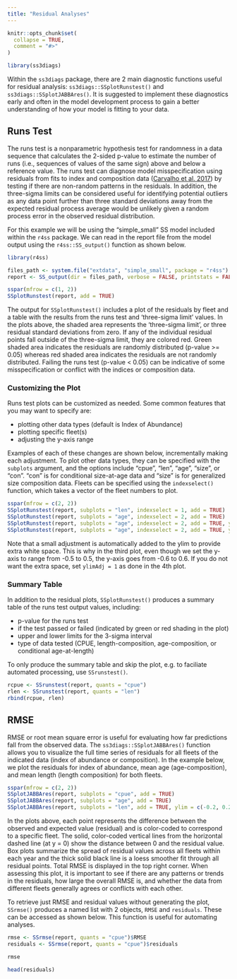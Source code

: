 ```yaml
---
title: "Residual Analyses"
---
```


```r
knitr::opts_chunk$set(
  collapse = TRUE,
  comment = "#>"
)
```

```r
library(ss3diags)
```

Within the `ss3diags` package, there are 2 main diagnostic functions useful for residual analysis: `ss3diags::SSplotRunstest()` and `ss3diags::SSplotJABBAres()`. It is suggested to implement these diagnostics early and often in the model development process to gain a better understanding of how your model is fitting to your data.  

## Runs Test  

The runs test is a nonparametric hypothesis test for randomness in a data sequence that calculates the 2-sided p-value to estimate the number of runs (i.e., sequences of values of the same sign) above and below a reference value. The runs test can diagnose model misspecification using residuals from fits to index and composition data ([Carvalho et al. 2017](https://www.sciencedirect.com/science/article/pii/S0165783616303113)) by testing if there are non-random patterns in the residuals. In addition, the three-sigma limits can be considered useful for identifying potential outliers as any data point further than three standard deviations away from the expected residual process average would be unlikely given a random process error in the observed residual distribution. 

For this example we will be using the "simple_small" SS model included within the `r4ss` package. We can read in the report file from the model output using the `r4ss::SS_output()` function as shown below. 

```r
library(r4ss)

files_path <- system.file("extdata", "simple_small", package = "r4ss")
report <- SS_output(dir = files_path, verbose = FALSE, printstats = FALSE)
```

```r
sspar(mfrow = c(1, 2))
SSplotRunstest(report, add = TRUE)
```


The output for `SSplotRunstest()` includes a plot of the residuals by fleet and a table with the results from the runs test and 'three-sigma limit' values. In the plots above, the shaded area  represents the 'three-sigma limit', or three residual standard deviations from zero. If any of the individual residual points fall outside of the three-sigma limit, they are colored red. Green shaded area indicates the residuals are randomly distributed (p-value >= 0.05) whereas red shaded area indicates the residuals are not randomly distributed. Failing the runs test (p-value < 0.05) can be indicative of some misspecification or conflict with the indices or composition data.  

### Customizing the Plot  

Runs test plots can be customized as needed. Some common features that you may want to specify are:  

* plotting other data types (default is Index of Abundance) 
* plotting specific fleet(s)
* adjusting the y-axis range

Examples of each of these changes are shown below, incrementally making each adjustment. To plot other data types, they can be specified with the `subplots` argument, and the options include "cpue", "len", "age", "size", or "con". "con" is for conditional size-at-age data and "size" is for generalized size composition data. Fleets can be specified using the `indexselect()` function, which takes a vector of the fleet numbers to plot.  

```r
sspar(mfrow = c(2, 2))
SSplotRunstest(report, subplots = "len", indexselect = 1, add = TRUE)
SSplotRunstest(report, subplots = "age", indexselect = 2, add = TRUE)
SSplotRunstest(report, subplots = "age", indexselect = 2, add = TRUE, ylim = c(-0.5, 0.5))
SSplotRunstest(report, subplots = "age", indexselect = 2, add = TRUE, ylim = c(-0.5, 0.5), ylimAdj = 1)
```

Note that a small adjustment is automatically added to the ylim to provide extra white space. This is why in the third plot, even though we set the y-axis to range from -0.5 to 0.5, the y-axis goes from -0.6 to 0.6. If you do not want the extra space, set `ylimAdj = 1` as done in the 4th plot. 

### Summary Table 

In addition to the residual plots, `SSplotRunstest()` produces a summary table of the runs test output values, including: 

  * p-value for the runs test  
  * if the test passed or failed (indicated by green or red shading in the plot)
  * upper and lower limits for the 3-sigma interval 
  * type of data tested (CPUE, length-composition, age-composition, or conditional age-at-length)
  
To only produce the summary table and skip the plot, e.g. to faciliate automated processing, use `SSrunstest()`. 

```r
rcpue <- SSrunstest(report, quants = "cpue")
rlen <- SSrunstest(report, quants = "len")
rbind(rcpue, rlen)
```


## RMSE 
RMSE or root mean square error is useful for evaluating how far predictions fall from the observed data. The `ss3diags::SSplotJABBAres()` function allows you to visualize the full time series of residuals for all fleets of the indicated data (index of abundance or composition). In the example below, we plot the residuals for index of abundance, mean age (age-composition), and mean length (length composition) for both fleets. 

```r
sspar(mfrow = c(2, 2))
SSplotJABBAres(report, subplots = "cpue", add = TRUE)
SSplotJABBAres(report, subplots = "age", add = TRUE)
SSplotJABBAres(report, subplots = "len", add = TRUE, ylim = c(-0.2, 0.2))
```

In the plots above, each point represents the difference between the observed and expected value (residual) and is color-coded to correspond to a specific fleet. The solid, color-coded vertical lines from the horizontal dashed line (at y = 0) show the distance between 0 and the residual value. Box plots summarize the spread of residual values across all fleets within each year and the thick solid black line is a loess smoother fit through all residual points. Total RMSE is displayed in the top right corner. When assessing this plot, it is important to see if there are any patterns or trends in the residuals, how large the overall RMSE is, and whether the data from different fleets generally agrees or conflicts with each other. 

To retrieve just RMSE and residual values without generating the plot, `SSrmse()` produces a named list with 2 objects, `RMSE` and `residuals`. These can be accessed as shown below. This function is useful for automating analyses. 

```r
rmse <- SSrmse(report, quants = "cpue")$RMSE
residuals <- SSrmse(report, quants = "cpue")$residuals

rmse

head(residuals)
```

